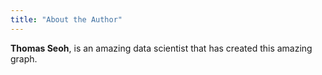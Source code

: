 ```yaml
---
title: "About the Author"
---
```


**Thomas Seoh**, is an amazing data scientist that has created this amazing graph.